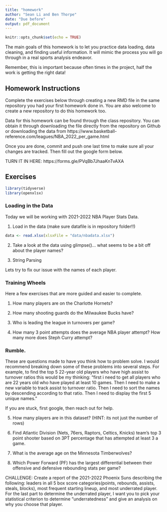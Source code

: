 ```yaml
---
title: "homework"
author: "Sean Li and Ben Thorpe"
date: "Due before" 
output: pdf_document
---
```


```r
knitr::opts_chunk$set(echo = TRUE)
```


The main goals of this homework is to let you practice data loading, data cleaning, and finding useful information. It will mimic the process you will go through in a real sports analysis endeavor. 

Remember, this is important because often times in the project, half the work is getting the right data! 


## Homework Instructions

Complete the exercises below through creating a new RMD file in the same repository you had your first homework done in. You are also welcome to create a new repository to do this homework too. 

Data for this homework can be found through the class repository. You can obtain it through downloading the file directly from the repository on Github or downloading the data from 
https://www.basketball-reference.com/leagues/NBA_2022_per_game.html


Once you are done, commit and push one last time to make sure all your changes are tracked. Then fill out the google form below. 

TURN IT IN HERE: https://forms.gle/PVqBb7JhaaKnTvAXA



## Exercises

```r
library(tidyverse)
library(openxlsx)
```


### Loading in the Data

Today we will be working with 2021-2022 NBA Player Stats Data. 

1. Load in the data (make sure datafile is in repository folder!!)

```r
data <- read.xlsx(xlsxFile = "data/nbadata.xlsx")
```


2. Take a look at the data using glimpse()... what seems to be a bit off about the player names?


3. String Parsing

Lets try to fix our issue with the names of each player. 


### Training Wheels

Here a few exercises that are more guided and easier to complete. 

1. How many players are on the Charlotte Hornets? 

2. How many shooting guards do the Milwaukee Bucks have?

3. Who is leading the league in turnovers per game? 

4. How many 3 point attempts does the average NBA player attempt? How many more does Steph Curry attempt? 




### Rumble. 

These are questions made to have you think how to problem solve. I would recommend
breaking down some of these problems into several steps. For example, to find the top 5 22-year old players who have high assist to turnover ratios this would be my thinking: "first i need to
get all players who are 22 years old who have played at least 10 games. Then I need to make a new variable to track assist to turnover ratio. Then I need to sort the names by descending according to that ratio. Then I need to display the first 5 unique names." 

If you are stuck, first google, then reach out for help. 

5. How many players are in this dataset? (HINT: its not just the number of rows)

6. Find Atlantic Division (Nets, 76ers, Raptors, Celtics, Knicks) team's top 3 point shooter based on 3PT percentage that has attempted at least 3 a game. 

7. What is the average age on the Minnesota Timberwolves? 

8. Which Power Forward (PF) has the largest differential between their offensive and defensive rebounding stats per game?

CHALLENGE: Create a report of the 2021-2022 Phoenix Suns describing the following: leaders in all 5 box score categories(points, rebounds, assists, steals, blocks), most frequent starting lineup, and most underrated player. For the last part to determine the underrated player, I want you to pick your statistical criterion to determine "underratedness" and give an analysis on why you choose that player. 











